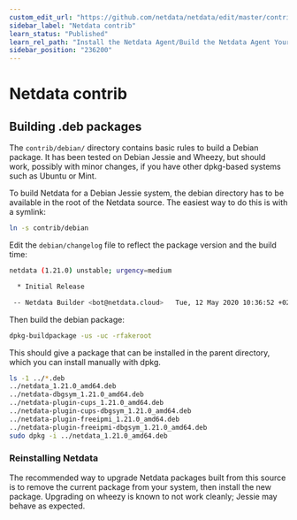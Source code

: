 ```yaml
---
custom_edit_url: "https://github.com/netdata/netdata/edit/master/contrib/README.md"
sidebar_label: "Netdata contrib"
learn_status: "Published"
learn_rel_path: "Install the Netdata Agent/Build the Netdata Agent Yourself"
sidebar_position: "236200"
---
```



# Netdata contrib

## Building .deb packages

The `contrib/debian/` directory contains basic rules to build a
Debian package.  It has been tested on Debian Jessie and Wheezy,
but should work, possibly with minor changes, if you have other
dpkg-based systems such as Ubuntu or Mint.

To build Netdata for a Debian Jessie system, the debian directory
has to be available in the root of the Netdata source. The easiest
way to do this is with a symlink:

```sh
ln -s contrib/debian
```

Edit the `debian/changelog` file to reflect the package version and
the build time:

```sh
netdata (1.21.0) unstable; urgency=medium

  * Initial Release

 -- Netdata Builder <bot@netdata.cloud>   Tue, 12 May 2020 10:36:52 +0200
```

Then build the debian package:

```sh
dpkg-buildpackage -us -uc -rfakeroot
```

This should give a package that can be installed in the parent
directory, which you can install manually with dpkg.

```sh
ls -1 ../*.deb
../netdata_1.21.0_amd64.deb
../netdata-dbgsym_1.21.0_amd64.deb
../netdata-plugin-cups_1.21.0_amd64.deb
../netdata-plugin-cups-dbgsym_1.21.0_amd64.deb
../netdata-plugin-freeipmi_1.21.0_amd64.deb
../netdata-plugin-freeipmi-dbgsym_1.21.0_amd64.deb
sudo dpkg -i ../netdata_1.21.0_amd64.deb
```

### Reinstalling Netdata

The recommended way to upgrade Netdata packages built from this
source is to remove the current package from your system, then
install the new package. Upgrading on wheezy is known to not
work cleanly; Jessie may behave as expected.


